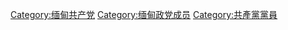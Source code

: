 [[Category:缅甸共产党|Category:缅甸共产党]]
[[Category:缅甸政党成员|Category:缅甸政党成员]]
[[Category:共產黨黨員|Category:共產黨黨員]]